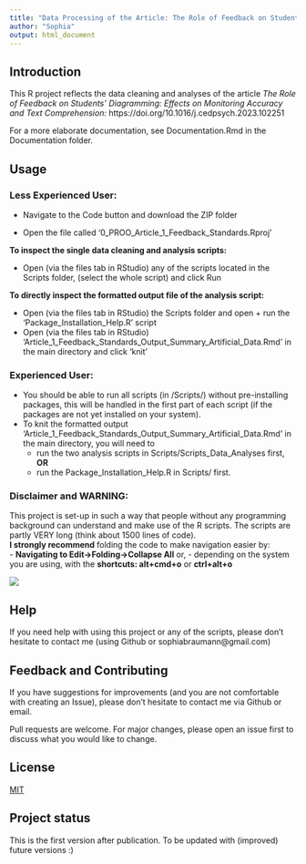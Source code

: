 ```yaml
---
title: "Data Processing of the Article: The Role of Feedback on Students’ Diagramming: Effects on Monitoring Accuracy and Text Comprehension"
author: "Sophia"
output: html_document
---
```


## Introduction  

This R project reflects the data cleaning and analyses of the article
_The Role of Feedback on Students’ Diagramming: Effects on Monitoring Accuracy and Text Comprehension:_ https://doi.org/10.1016/j.cedpsych.2023.102251  


For a more elaborate documentation, see Documentation.Rmd in the Documentation folder.

## Usage                      

### Less Experienced User:

   - Navigate to the Code button and download the ZIP folder
   
   - Open the file called '0_PROO_Article_1_Feedback_Standards.Rproj'

<b>To inspect the single data cleaning and analysis scripts:</b>

   - Open (via the files tab in RStudio) any of the scripts located in the Scripts folder, (select the whole script) and click Run

<b>To directly inspect the formatted output file of the analysis script:</b>

   - Open (via the files tab in RStudio) the Scripts folder and open + run the 'Package_Installation_Help.R' script
   - Open (via the files tab in RStudio) 'Article_1_Feedback_Standards_Output_Summary_Artificial_Data.Rmd' in the main directory and click 'knit'
   

### Experienced User:

  - You should be able to run all scripts (in /Scripts/) without pre-installing packages, this will be handled in the first part of each script (if the packages are not yet installed on your system).  
  - To knit the formatted output 'Article_1_Feedback_Standards_Output_Summary_Artificial_Data.Rmd' in the main directory, you will need to 
      -  run the two analysis scripts in Scripts/Scripts_Data_Analyses first, <b>OR</b>
      -  run the Package_Installation_Help.R in Scripts/ first.

### Disclaimer and WARNING:
This project is set-up in such a way that people without any programming background can understand and make use of the R scripts. The scripts are partly VERY long (think about 1500 lines of code).  
<b>I strongly recommend</b> folding the code to make navigation easier by:  
 -  <b>Navigating to Edit->Folding->Collapse All</b> or, 
 -  depending on the system you are using, with the <b>shortcuts: alt+cmd+o</b> or <b>ctrl+alt+o</b>

![ ](Documentation/R_script_navigation.png)


## Help                       
If you need help with using this project or any of the scripts, please don't hesitate to contact me (using Github or sophiabraumann@gmail.com)

## Feedback and Contributing  
If you have suggestions for improvements (and you are not comfortable with creating an Issue), please don't hesitate to contact me via Github or email.

Pull requests are welcome. For major changes, please open an issue first to discuss what you would like to change.

## License                    

[MIT](https://choosealicense.com/licenses/mit/)

## Project status             

This is the first version after publication. To be updated with (improved) future versions :)





